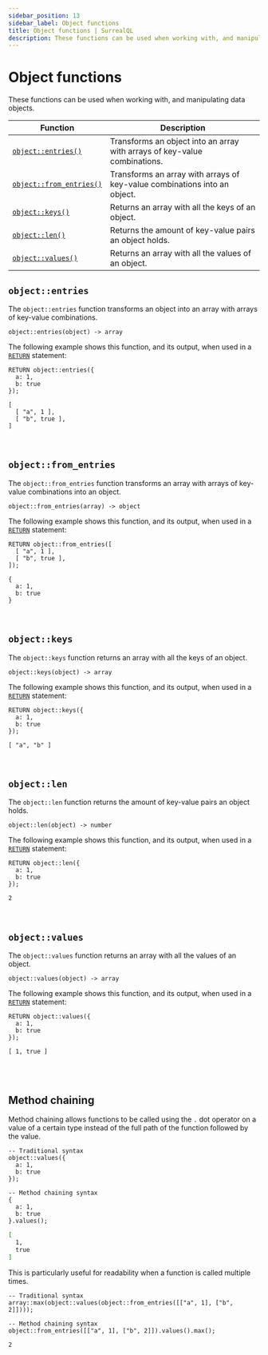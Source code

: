 ```yaml
---
sidebar_position: 13
sidebar_label: Object functions
title: Object functions | SurrealQL
description: These functions can be used when working with, and manipulating data objects.
---
```


# Object functions

These functions can be used when working with, and manipulating data objects.

<table>
  <thead>
    <tr>
      <th scope="col">Function</th>
      <th scope="col">Description</th>
    </tr>
  </thead>
  <tbody>
    <tr>
      <td scope="row" data-label="Function"><a href="#objectentries"><code>object::entries()</code></a></td>
      <td scope="row" data-label="Description">Transforms an object into an array with arrays of key-value combinations.</td>
    </tr>
    <tr>
      <td scope="row" data-label="Function"><a href="#objectfromentries"><code>object::from_entries()</code></a></td>
      <td scope="row" data-label="Description">Transforms an array with arrays of key-value combinations into an object.</td>
    </tr>
    <tr>
      <td scope="row" data-label="Function"><a href="#objectkeys"><code>object::keys()</code></a></td>
      <td scope="row" data-label="Description">Returns an array with all the keys of an object.</td>
    </tr>
    <tr>
      <td scope="row" data-label="Function"><a href="#objectlen"><code>object::len()</code></a></td>
      <td scope="row" data-label="Description">Returns the amount of key-value pairs an object holds.</td>
    </tr>
    <tr>
      <td scope="row" data-label="Function"><a href="#objectvalues"><code>object::values()</code></a></td>
      <td scope="row" data-label="Description">Returns an array with all the values of an object.</td>
    </tr>
  </tbody>
</table>

## `object::entries`

<Since v="v1.1.0" />

The `object::entries` function transforms an object into an array with arrays of key-value combinations.

```surql title="API DEFINITION"
object::entries(object) -> array
```
The following example shows this function, and its output, when used in a [`RETURN`](/docs/surrealql/statements/return) statement:

```surql
RETURN object::entries({
  a: 1,
  b: true
});

[
  [ "a", 1 ],
  [ "b", true ],
]
```

<br />

## `object::from_entries`

<Since v="v1.1.0" />

The `object::from_entries` function transforms an array with arrays of key-value combinations into an object.

```surql title="API DEFINITION"
object::from_entries(array) -> object
```
The following example shows this function, and its output, when used in a [`RETURN`](/docs/surrealql/statements/return) statement:

```surql
RETURN object::from_entries([
  [ "a", 1 ],
  [ "b", true ],
]);

{
  a: 1,
  b: true
}
```

<br />

## `object::keys`

<Since v="v1.1.0" />

The `object::keys` function returns an array with all the keys of an object.

```surql title="API DEFINITION"
object::keys(object) -> array
```
The following example shows this function, and its output, when used in a [`RETURN`](/docs/surrealql/statements/return) statement:

```surql
RETURN object::keys({
  a: 1,
  b: true
});

[ "a", "b" ]
```

<br />

## `object::len`

<Since v="v1.1.0" />

The `object::len` function returns the amount of key-value pairs an object holds.

```surql title="API DEFINITION"
object::len(object) -> number
```
The following example shows this function, and its output, when used in a [`RETURN`](/docs/surrealql/statements/return) statement:

```surql
RETURN object::len({
  a: 1,
  b: true
});

2
```

<br />

## `object::values`

<Since v="v1.1.0" />

The `object::values` function returns an array with all the values of an object.

```surql title="API DEFINITION"
object::values(object) -> array
```
The following example shows this function, and its output, when used in a [`RETURN`](/docs/surrealql/statements/return) statement:

```surql
RETURN object::values({
  a: 1,
  b: true
});

[ 1, true ]
```

<br /><br />

## Method chaining

<Since v="v2.0.0" />

Method chaining allows functions to be called using the `.` dot operator on a value of a certain type instead of the full path of the function followed by the value.

```surql
-- Traditional syntax
object::values({
  a: 1,
  b: true
});

-- Method chaining syntax
{
  a: 1,
  b: true
}.values();
```

```bash title="Response"
[
  1,
  true
]
```

This is particularly useful for readability when a function is called multiple times.

```surql
-- Traditional syntax
array::max(object::values(object::from_entries([["a", 1], ["b", 2]])));

-- Method chaining syntax
object::from_entries([["a", 1], ["b", 2]]).values().max();
```

```bash title="Response"
2
```
